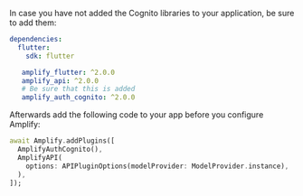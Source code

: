 In case you have not added the Cognito libraries to your application, be sure to add them:

```yaml
dependencies:
  flutter:
    sdk: flutter

   amplify_flutter: ^2.0.0
   amplify_api: ^2.0.0
   # Be sure that this is added
   amplify_auth_cognito: ^2.0.0
```

Afterwards add the following code to your app before you configure Amplify:

```dart
await Amplify.addPlugins([
  AmplifyAuthCognito(), 
  AmplifyAPI(
    options: APIPluginOptions(modelProvider: ModelProvider.instance),
  ),
]);
```
